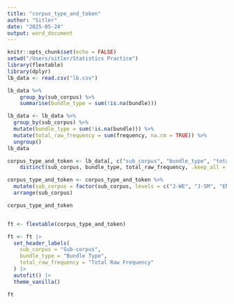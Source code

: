```yaml
---
title: "corpus_type_and_token"
author: "Sitler"
date: "2025-05-24"
output: word_document
---
```


```r
knitr::opts_chunk$set(echo = FALSE)
setwd("/Users/sitler/Statistics Practice")
library(flextable)
library(dplyr)
lb_data <- read.csv("lb.csv")

lb_data %>%
    group_by(sub_corpus) %>%
    summarise(bundle_type = sum(!is.na(bundle)))

lb_data <- lb_data %>%
  group_by(sub_corpus) %>%
  mutate(bundle_type = sum(!is.na(bundle))) %>%
  mutate(total_raw_frequency = sum(frequency, na.rm = TRUE)) %>%
  ungroup()
lb_data

corpus_type_and_token <- lb_data[, c("sub_corpus", "bundle_type", "total_raw_frequency")] %>%
    distinct(sub_corpus, bundle_type, total_raw_frequency, .keep_all = TRUE)

corpus_type_and_token <- corpus_type_and_token %>%
  mutate(sub_corpus = factor(sub_corpus, levels = c("J-WE", "J-SM", "ENS-WE", "ENS-SM"))) %>%
  arrange(sub_corpus)

corpus_type_and_token



```


```r
ft <- flextable(corpus_type_and_token)

ft <- ft |>
  set_header_labels(
    sub_corpus = "Sub-corpus",
    bundle_type = "Bundle Type",
    total_raw_frequency = "Total Raw Frequency"
  ) |>
  autofit() |>
  theme_vanilla()

ft
```

```r

```
